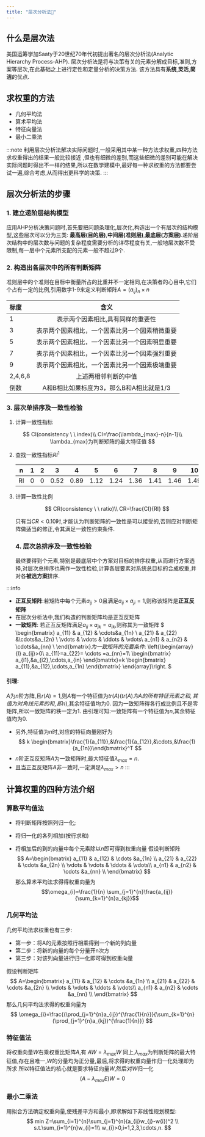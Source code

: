 ```yaml
---
title: "层次分析法🧩"
---
```




## 什么是层次法
美国运筹学加Saaty于20世纪70年代初提出著名的层次分析法(Analytic Hierarchy Process-AHP).
层次分析法是将与决策有关的元素分解成目标,准则,方案等层次,在此基础之上进行定性和定量分析的决策方法.
该方法具有**系统**,**灵活**,**简洁**的优点.

## 求权重的方法
- 几何平均法
- 算术平均法
- 特征向量法
- 最小二乘法

:::note
利用层次分析法解决实际问题时,一般采用其中某一种方法求权重,四种方法求权重得出的结果一般比较接近
,但也有细微的差别,而这些细微的差别可能在解决实际问题时得出不一样的结果,所以在数学建模中,最好每一种求权重的方法都要尝试一遍,综合考虑,从而得出更科学的决策.
:::
## 层次分析法的步骤
### 1. 建立递阶层结构模型
应用AHP分析决策问题时,首先要把问题条理化,层次化,构造出一个有层次的结构模型,这些层次可以分为三类:
**最高层(目的层)**,**中间层(准则层)**,**最底层(方案层)**.递阶层次结构中的层次数与问题的复杂程度需要分析的详尽程度有关,一般地层次数不受限制,每一层中个元素所支配的元素一般不超过9个.
### 2. 构造出各层次中的所有判断矩阵
准则层中的个准则在目标中衡量所占的比重并不一定相同,在决策者的心目中,它们个占有一定的比例,引用数字1-9来定义判断矩阵$A=(a_{ij})_n \times n$

|标度|含义|
|:----|:----:|
|1|表示两个因素相比,具有同样的重要性|
|3|表示两个因素相比，一个因素比另一个因素稍微重要|
|5|表示两个因素相比，一个因素比另一个因素明显重要|
|7|表示两个因素相比，一个因素比另一个因素强烈重要|
|9|表示两个因素相比，一个因素比另一个因素极端重要|
|2,4,6,8|上述两相邻判断的中值|
|倒数|A和B相比如果标度为3，那么B和A相比就是1/3|

### 3. 层次单排序及一致性检验

1. 计算一致性指标

$$
CI(consistency \ \ index)\\
   CI=\frac{\lambda_{max}-n}{n-1}\\
   \lambda_{max}为判断矩阵的最大特征值
$$

2. 查找一致性指标$RI^1$ 

   | n    | 1    | 2    | 3    | 4    | 5    | 6    | 7    | 8    | 9    | 10   | 11   | 12   | 13   | 14   |
   | ---- | ---- | ---- | ---- | ---- | ---- | ---- | ---- | ---- | ---- | ---- | ---- | ---- | ---- | ---- |
   | RI   | 0    | 0    | 0.52 | 0.89 | 1.12 | 1.24 | 1.36 | 1.41 | 1.46 | 1.49 | 1.52 | 1.54 | 1.56 | 1.58 |

3. 计算一致性比例

   $$
   CR(consistency \ \ ratio)\\
   CR=\frac{CI}{RI}
   $$

   只有当$CR<0.10$时,才能认为判断矩阵的一致性是可以接受的,否则应对判断矩阵做适当的修正,令其满足一致性约束条件.
   
   ### 4. 层次总排序及一致性检验
   
   最终要得到个元素,特别是最底层中个方案对目标的排序权重,从而进行方案选择,对层次总排序也需作一致性检验,计算各层要素对系统总目标的合成权重,并对各**被选方案**排序.
   

:::info
- **正互反矩阵**:若矩阵中每个元素$a_{ij}>0$且满足$a_{ij} \times a_{ji}=1$,则称该矩阵是**正互反矩阵**
- 在层次分析法中,我们构造的判断矩阵均是正互反矩阵
- **一致矩阵**: 若正互反矩阵满足$a_{ij} \times a_{jk}=a_{ik}$,则称其为一致矩阵
$
\begin{bmatrix}
a_{11} & a_{12} & \cdots&a_{1n} \\
a_{21} & a_{22} &\cdots&a_{2n} \\
\vdots & \vdots & \ddots & \vdots\\
a_{n1} & a_{n2} & \cdots&a_{nn} \\
\end{bmatrix}$为一致矩阵的充要条件:$
\left\{\begin{array}{l}
   a_{ij}>0\\
   a_{11}=a_{22}= \cdots =a_{nn}=1\\
   \begin{bmatrix}
   a_{i1},&a_{i2},\cdots,a_{in}
   \end{bmatrix}=k \begin{bmatrix}
   a_{11},&a_{12},\cdots,a_{1n}
   \end{bmatrix}
\end{array}\right.
$
#### 引理:
$A$为$n$阶方阵,且$r(A)=1$,则$A$有一个特征值为$tr(A)(tr(A)为A的所有特征元素之和,其值为对角线元素的和,即n)$,其余特征值均为0.
因为一致矩阵得各行成比例且不是零矩阵,所以一致矩阵的秩一定为1.
由引理可知:一致矩阵有一个特征值为$n$,其余特征值均为0.

- 另外,特征值为$n$时,对应的特征向量刚好为
$$
k \begin{bmatrix}\frac{1}{a_{11}},&\frac{1}{a_{12}},&\cdots,&\frac{1}{a_{1n}}\end{bmatrix}^T
$$
- $n$阶正互反矩阵$A$为一致矩阵时,最大特征值$\lambda_{max}=n$.
- 且当正互反矩阵$A$非一致时,一定满足$\lambda_{max}>n$
:::

## 计算权重的四种方法介绍

### 算数平均值法
- 将判断矩阵按照列归一化;

- 将归一化的各列相加(按行求和)

- 将相加后的到的向量中每个元素除以$n$即可得到权重向量
  假设判断矩阵
  $$
  A=\begin{bmatrix}
  a_{11} & a_{12} & \cdots &a_{1n} \\
  a_{21} & a_{22} & \cdots &a_{2n} \\
  \vdots & \vdots & \ddots & \vdots\\
  a_{n1} & a_{n2} & \cdots &a_{nn} \\
  \end{bmatrix}
  $$
  那么算术平均法求得得权重向量为  
  $$\omega_{i}=\frac{1}{n} \sum_{j=1}^{n}\frac{a_{ij}}{\sum_{k=1}^{n}a_{kj}}$$
### 几何平均法
几何平均法求权重也有三步:
- 第一步：将A的元素按照行相乘得到一个新的列向量
- 第二步：将新的向量的每个分量开n次方
- 第三步：对该列向量进行归一化即可得到权重向量

假设判断矩阵
$$
A=\begin{bmatrix}
a_{11} & a_{12} & \cdots &a_{1n} \\
a_{21} & a_{22} & \cdots &a_{2n} \\
\vdots & \vdots & \ddots & \vdots\\
a_{n1} & a_{n2} & \cdots &a_{nn} \\
\end{bmatrix}
$$
那么几何平均法求得的权重向量为
$$
\omega_{i}=\frac{(\prod_{j=1}^{n}a_{ij})^{\frac{1}{n}}}{\sum_{k=1}^{n}(\prod_{j=1}^{n}a_{kj})^{\frac{1}{n}}}
$$
### 特征值法
将权重向量$W$右乘权重比矩阵$A$,有
$AW=\lambda_{max}W$
同上,$\lambda_{max}$为判断矩阵的最大特征值,存在且唯一,$W$的分量均为正分量,最后,将求得的权重向量作归一化处理即为所求
所以特征值法的核心就是要求特征向量$W$,然后对$W$归一化
$$
(A-\lambda_{max}E)W=0
$$
### 最小二乘法
用拟合方法确定权重向量,使残差平方和最小,即求解如下非线性规划模型:
$$
min Z=\sum_{i=1}^{n}\sum_{j=1}^{n}(a_{ij}w_{j}-w{i})^2 \\
s.t.\sum_{i=1}^{n}w_{i}=1\\
w_{i}>0,i=1,2,3,\cdots,n.
$$